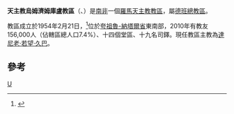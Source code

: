 {{Infobox Roman Catholic diocese
|Roman Catholic Diocese of = 天主教烏姆濟姆庫盧教區
|Latin name of diocese = Dioecesis Umzimkulensis
|image = 
|caption = 
|location = [[南非|南非]]
|territory = -{夸}-祖魯-納塔爾省東南部
|population = 156,000
|rite = 拉丁禮
|patron = 
|province = 德班
|established = 1954年
|cathedral = 盧德聖母主教座堂
|副主教座堂 =
|leadership = 主教
|website = [http://umzimkulu.org/portal/ 官方網頁]
|教宗= 
|metropolitan =
|ordinary = 達尼老·若望·久巴
|coadjutor bishop = 
|emeritus = 
}}
'''天主教烏姆濟姆庫盧教區'''（{{lang-la|Dioecesis Umzimkulensis}}、{{lang-en|Roman Catholic Diocese of Umzimkulu}}）是[[南非|南非]]一個[[羅馬天主教|羅馬天主教]][[教區|教區]]，屬[[天主教德班總教區|德班總教區]]。

教區成立於1954年2月21日，<ref>{{cite journal
|journal=[[宗座公報|宗座公報]]
|publisher=梵蒂岡出版社
|date=1954年
|volume=46
|title=''Cum in Africa''
|page=465
|url=http://www.vatican.va/archive/aas/documents/AAS%2046%20%5B1954%5D%20-%20ocr.pdf
|access-date=2014-02-01
|archive-date=2013-09-03
|archive-url=https://web.archive.org/web/20130903002740/http://www.vatican.va/archive/aas/documents/AAS%2046%20%5B1954%5D%20-%20ocr.pdf
|dead-url=no
}}</ref>位於[[夸祖魯-納塔爾省|夸祖魯-納塔爾省]]東南部，2010年有教友156,000人（佔轄區總人口7.4%）、十四個堂區、十九名司鐸。現任教區主教為[[達尼老·若望·久巴|達尼老·若望·久巴]]。

==參考==
{{reflist}}

{{南非天主教教區}}
[[Category:南非天主教教區|U]]